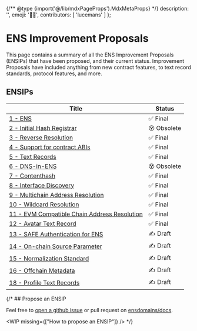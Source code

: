 
{/** @type {import('@/lib/mdxPageProps').MdxMetaProps} */}
    description: '',
    emoji: '🧑‍🏫',
    contributors: [
        'lucemans'
    ]
};

# ENS Improvement Proposals

This page contains a summary of all the ENS Improvement Proposals (ENSIPs) that have been proposed, and their current status.
Improvement Proposals have included anything from new contract features, to text record standards, protocol features, and more.

## ENSIPs

| Title | Status |
| ----- | ------ |
| [1 - ENS](/ensip/1) | ✅ Final |
| [2 - Initial Hash Registrar](/ensip/2) | 😵 Obsolete |
| [3 - Reverse Resolution](/ensip/3) | ✅ Final |
| [4 - Support for contract ABIs](/ensip/4) | ✅ Final |
| [5 - Text Records](/ensip/5) | ✅ Final |
| [6 - DNS-in-ENS](/ensip/6) | 😵 Obsolete |
| [7 - Contenthash](/ensip/7) | ✅ Final |
| [8 - Interface Discovery](/ensip/8) | ✅ Final |
| [9 - Multichain Address Resolution](/ensip/9) | ✅ Final |
| [10 - Wildcard Resolution](/ensip/10) | ✅ Final |
| [11 - EVM Compatible Chain Address Resolution](/ensip/11) | ✅ Final |
| [12 - Avatar Text Record](/ensip/12) | ✅ Final |
| [13 - SAFE Authentication for ENS](/ensip/13) | ✍️ Draft |
| [14 - On-chain Source Parameter](/ensip/14) | ✍️ Draft |
| [15 - Normalization Standard](/ensip/15) | ✍️ Draft |
| [16 - Offchain Metadata](/ensip/16) | ✍️ Draft |
| [18 - Profile Text Records](/ensip/18) | ✍️ Draft |

{/* ## Propose an ENSIP 

Feel free to [open a github issue](https://github.com/ensdomains/docs) or pull request on [ensdomains/docs](https://github.com/ensdomains/docs).

<WIP missing={["How to propose an ENSIP"]} /> */}
